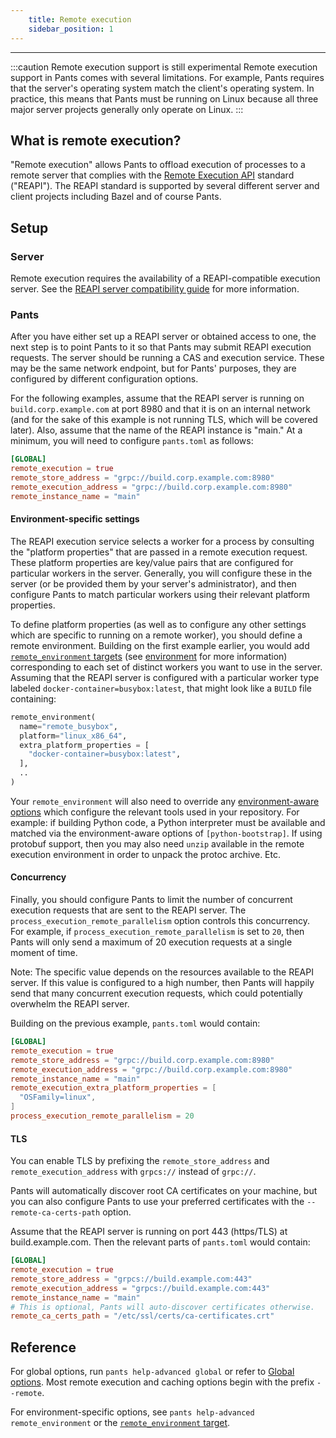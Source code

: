 ```yaml
---
    title: Remote execution
    sidebar_position: 1
---
```


---

:::caution Remote execution support is still experimental
Remote execution support in Pants comes with several limitations. For example, Pants requires that the server's operating system match the client's operating system. In practice, this means that Pants must be running on Linux because all three major server projects generally only operate on Linux.
:::

## What is remote execution?

"Remote execution" allows Pants to offload execution of processes to a remote server that complies with the [Remote Execution API](https://github.com/bazelbuild/remote-apis) standard ("REAPI"). The REAPI standard is supported by several different server and client projects including Bazel and of course Pants.

## Setup

### Server

Remote execution requires the availability of a REAPI-compatible execution server. See the [REAPI server compatibility guide](./index.mdx#server-compatibility) for more information.

### Pants

After you have either set up a REAPI server or obtained access to one, the next step is to point Pants to it so that Pants may submit REAPI execution requests. The server should be running a CAS and execution service. These may be the same network endpoint, but for Pants' purposes, they are configured by different configuration options.

For the following examples, assume that the REAPI server is running on `build.corp.example.com` at port 8980 and that it is on an internal network (and for the sake of this example is not running TLS, which will be covered later). Also, assume that the name of the REAPI instance is "main." At a minimum, you will need to configure `pants.toml` as follows:

```toml
[GLOBAL]
remote_execution = true
remote_store_address = "grpc://build.corp.example.com:8980"
remote_execution_address = "grpc://build.corp.example.com:8980"
remote_instance_name = "main"
```

#### Environment-specific settings

The REAPI execution service selects a worker for a process by consulting the "platform properties" that are passed in a remote execution request. These platform properties are key/value pairs that are configured for particular workers in the server. Generally, you will configure these in the server (or be provided them by your server's administrator), and then configure Pants to match particular workers using their relevant platform properties.

To define platform properties (as well as to configure any other settings which are specific to running on a remote worker), you should define a remote environment. Building on the first example earlier, you would add [`remote_environment` targets](../../../reference/targets/remote_environment.mdx) (see [environment](../environments.mdx) for more information) corresponding to each set of distinct workers you want to use in the server. Assuming that the REAPI server is configured with a particular worker type labeled `docker-container=busybox:latest`, that might look like a `BUILD` file containing:

```python
remote_environment(
  name="remote_busybox",
  platform="linux_x86_64",
  extra_platform_properties = [
    "docker-container=busybox:latest",
  ],
  ..
)
```

Your `remote_environment` will also need to override any [environment-aware options](../environments.mdx) which configure the relevant tools used in your repository. For example: if building Python code, a Python interpreter must be available and matched via the environment-aware options of `[python-bootstrap]`. If using protobuf support, then you may also need `unzip` available in the remote execution environment in order to unpack the protoc archive. Etc.

#### Concurrency

Finally, you should configure Pants to limit the number of concurrent execution requests that are sent to the REAPI server. The `process_execution_remote_parallelism` option controls this concurrency. For example, if `process_execution_remote_parallelism` is set to `20`, then Pants will only send a maximum of 20 execution requests at a single moment of time.

Note: The specific value depends on the resources available to the REAPI server. If this value is configured to a high number, then Pants will happily send that many concurrent execution requests, which could potentially overwhelm the REAPI server.

Building on the previous example, `pants.toml` would contain:

```toml
[GLOBAL]
remote_execution = true
remote_store_address = "grpc://build.corp.example.com:8980"
remote_execution_address = "grpc://build.corp.example.com:8980"
remote_instance_name = "main"
remote_execution_extra_platform_properties = [
  "OSFamily=linux",
]
process_execution_remote_parallelism = 20
```

#### TLS

You can enable TLS by prefixing the `remote_store_address` and `remote_execution_address` with `grpcs://` instead of `grpc://`.

Pants will automatically discover root CA certificates on your machine, but you can also configure Pants to use your preferred certificates with the `--remote-ca-certs-path` option.

Assume that the REAPI server is running on port 443 (https/TLS) at build.example.com. Then the relevant parts of `pants.toml` would contain:

```toml
[GLOBAL]
remote_execution = true
remote_store_address = "grpcs://build.example.com:443"
remote_execution_address = "grpcs://build.example.com:443"
remote_instance_name = "main"
# This is optional, Pants will auto-discover certificates otherwise.
remote_ca_certs_path = "/etc/ssl/certs/ca-certificates.crt"
```

## Reference

For global options, run `pants help-advanced global` or refer to [Global options](../../../reference/global-options.mdx). Most remote execution and caching options begin with the prefix `--remote`.

For environment-specific options, see `pants help-advanced remote_environment` or the [`remote_environment` target](../../../reference/targets/remote_environment.mdx).
